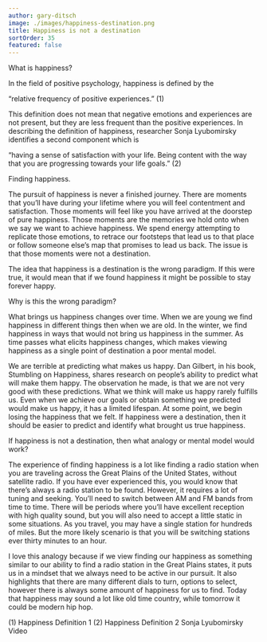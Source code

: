 ```yaml
---
author: gary-ditsch
image: ./images/happiness-destination.png
title: Happiness is not a destination
sortOrder: 35
featured: false
---
```


What is happiness?

In the field of positive psychology, happiness is defined by the

“relative frequency of positive experiences.” (1)

This definition does not mean that negative emotions and experiences are not present, but they are less frequent than the positive experiences. In describing the definition of happiness, researcher Sonja Lyubomirsky identifies a second component which is

“having a sense of satisfaction with your life. Being content with the way that you are progressing towards your life goals.” (2)

Finding happiness.

The pursuit of happiness is never a finished journey. There are moments that you’ll have during your lifetime where you will feel contentment and satisfaction. Those moments will feel like you have arrived at the doorstep of pure happiness. Those moments are the memories we hold onto when we say we want to achieve happiness. We spend energy attempting to replicate those emotions, to retrace our footsteps that lead us to that place or follow someone else’s map that promises to lead us back. The issue is that those moments were not a destination.

The idea that happiness is a destination is the wrong paradigm. If this were true, it would mean that if we found happiness it might be possible to stay forever happy.

Why is this the wrong paradigm?

What brings us happiness changes over time. When we are young we find happiness in different things then when we are old. In the winter, we find happiness in ways that would not bring us happiness in the summer. As time passes what elicits happiness changes, which makes viewing happiness as a single point of destination a poor mental model.

We are terrible at predicting what makes us happy. Dan Gilbert, in his book, Stumbling on Happiness, shares research on people’s ability to predict what will make them happy. The observation he made, is that we are not very good with these predictions. What we think will make us happy rarely fulfills us. Even when we achieve our goals or obtain something we predicted would make us happy, it has a limited lifespan. At some point, we begin losing the happiness that we felt. If happiness were a destination, then it should be easier to predict and identify what brought us true happiness.

If happiness is not a destination, then what analogy or mental model would work?

The experience of finding happiness is a lot like finding a radio station when you are traveling across the Great Plains of the United States, without satellite radio. If you have ever experienced this, you would know that there’s always a radio station to be found. However, it requires a lot of tuning and seeking. You’ll need to switch between AM and FM bands from time to time. There will be periods where you’ll have excellent reception with high quality sound, but you will also need to accept a little static in some situations. As you travel, you may have a single station for hundreds of miles. But the more likely scenario is that you will be switching stations ever thirty minutes to an hour.

I love this analogy because if we view finding our happiness as something similar to our ability to find a radio station in the Great Plains states, it puts us in a mindset that we always need to be active in our pursuit. It also highlights that there are many different dials to turn, options to select, however there is always some amount of happiness for us to find. Today that happiness may sound a lot like old time country, while tomorrow it could be modern hip hop.

(1) Happiness Definition 1
(2) Happiness Definition 2
Sonja Lyubomirsky Video